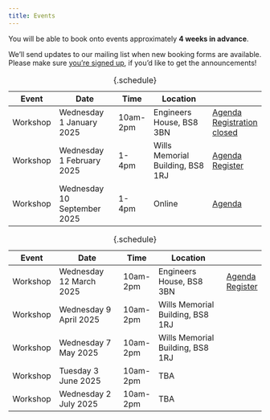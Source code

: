 ```yaml
---
title: Events
---
```


You will be able to book onto events approximately **4 weeks in advance**.

We'll send updates to our mailing list when new booking forms are available.
Please make sure [you're signed up](mailing-list.qmd), if you'd like to get the announcements!

::: {.content-hidden}
<!--
This is a template event schedule.
Duplicate this content outside the {.content-hidden} block, rather than change this template.
Be sure to keep the `: {.schedule}` at the end, as this improves formatting on phone screens.
-->

Event     | Date                        | Time      | Location                         |
----------|-----------------------------|-----------|----------------------------------|--------------
Workshop  | Wednesday 1  January   2025 | 10am-2pm  | Engineers House, BS8 3BN         | [Agenda](events/w20250101.qmd) [Registration closed](){.btn .btn-sm .disabled}
Workshop  | Wednesday 1  February  2025 | 1-4pm     | Wills Memorial Building, BS8 1RJ | [Agenda](events/w20250102.qmd) [Register](https://forms.office.com/...){.btn .btn-sm .disabled}
Workshop  | Wednesday 10 September 2025 | 1-4pm     | Online                           | [Agenda](events/w20250910.qmd)

: {.schedule}
:::

Event     | Date                        | Time      | Location                         |
----------|-----------------------------|-----------|----------------------------------|--------------
Workshop  | Wednesday 12 March     2025 | 10am-2pm  | Engineers House, BS8 3BN         | [Agenda](events/w20250312.qmd){.btn .btn-sm .btn-primary} [Register](https://forms.office.com/e/KmVaRbpbSL){.btn .btn-sm .btn-primary}
Workshop  | Wednesday 9  April     2025 | 10am-2pm  | Wills Memorial Building, BS8 1RJ |
Workshop  | Wednesday 7  May       2025 | 10am-2pm  | Wills Memorial Building, BS8 1RJ |
Workshop  | Tuesday   3  June      2025 | 10am-2pm  | TBA                              |
Workshop  | Wednesday 2  July      2025 | 10am-2pm  | TBA                              |

: {.schedule}
